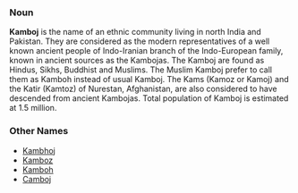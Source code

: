 ===Noun===

'''Kamboj''' is the name of an ethnic community living in north India and Pakistan. They are considered as the modern representatives of a well known ancient people of Indo-Iranian branch of the Indo-European family, known in ancient sources as the Kambojas. The Kamboj are found as Hindus, Sikhs, Buddhist and Muslims. The Muslim Kamboj prefer to call them as Kamboh instead of usual Kamboj. The Kams (Kamoz or Kamoj) and the Katir (Kamtoz) of Nurestan, Afghanistan, are also considered to have descended from ancient Kambojas. Total population of Kamboj is estimated at 1.5 million.  

===Other Names===

*[[Kambhoj]]
*[[Kamboz]]
*[[Kamboh]]
*[[Camboj]]